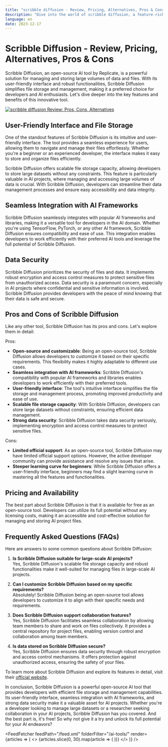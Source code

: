 ```yaml
---
title: "scribble diffusion - Review, Pricing, Alternatives, Pros & Cons"
description: "Dive into the world of scribble diffusion, a feature-rich AI tool. Learn about its features, pricing, and how it's making an impact. Don't miss out!"
language: en
date: 2023-12-17
---
```


# Scribble Diffusion - Review, Pricing, Alternatives, Pros & Cons
        
Scribble Diffusion, an open-source AI tool by Replicate, is a powerful solution for managing and storing large volumes of data and files. With its user-friendly interface and robust functionalities, Scribble Diffusion simplifies file storage and management, making it a preferred choice for developers and AI enthusiasts. Let's dive deeper into the key features and benefits of this innovative tool.


<BlogHeader />


[![scribble diffusion Review: Pros, Cons, Alternatives](/ai-tools/scribble-diffusion.png)](https://scribblediffusion.com/)



## User-Friendly Interface and File Storage

One of the standout features of Scribble Diffusion is its intuitive and user-friendly interface. The tool provides a seamless experience for users, allowing them to navigate and manage their files effortlessly. Whether you're a beginner or an experienced developer, the interface makes it easy to store and organize files efficiently.

Scribble Diffusion offers scalable file storage capacity, allowing developers to store large datasets without any constraints. This feature is particularly valuable in AI projects, where managing and accessing large volumes of data is crucial. With Scribble Diffusion, developers can streamline their data management processes and ensure easy accessibility and data integrity.

## Seamless Integration with AI Frameworks

Scribble Diffusion seamlessly integrates with popular AI frameworks and libraries, making it a versatile tool for developers in the AI domain. Whether you're using TensorFlow, PyTorch, or any other AI framework, Scribble Diffusion ensures compatibility and ease of use. This integration enables developers to work efficiently with their preferred AI tools and leverage the full potential of Scribble Diffusion.

## Data Security

Scribble Diffusion prioritizes the security of files and data. It implements robust encryption and access control measures to protect sensitive files from unauthorized access. Data security is a paramount concern, especially in AI projects where confidential and sensitive information is involved. Scribble Diffusion provides developers with the peace of mind knowing that their data is safe and secure.

## Pros and Cons of Scribble Diffusion

Like any other tool, Scribble Diffusion has its pros and cons. Let's explore them in detail:

Pros:
- **Open-source and customizable**: Being an open-source tool, Scribble Diffusion allows developers to customize it based on their specific requirements. This flexibility makes it highly adaptable to different use cases.
- **Seamless integration with AI frameworks**: Scribble Diffusion's compatibility with popular AI frameworks and libraries enables developers to work efficiently with their preferred tools.
- **User-friendly interface**: The tool's intuitive interface simplifies the file storage and management process, promoting improved productivity and ease of use.
- **Scalable file storage capacity**: With Scribble Diffusion, developers can store large datasets without constraints, ensuring efficient data management.
- **Strong data security**: Scribble Diffusion takes data security seriously, implementing encryption and access control measures to protect sensitive files.

Cons:
- **Limited official support**: As an open-source tool, Scribble Diffusion may have limited official support options. However, the active developer community can provide assistance and resolve any issues that arise.
- **Steeper learning curve for beginners**: While Scribble Diffusion offers a user-friendly interface, beginners may find a slight learning curve in mastering all the features and functionalities.

## Pricing and Availability

The best part about Scribble Diffusion is that it is available for free as an open-source tool. Developers can utilize its full potential without any licensing costs, making it an accessible and cost-effective solution for managing and storing AI project files.

## Frequently Asked Questions (FAQs)

Here are answers to some common questions about Scribble Diffusion:

1. **Is Scribble Diffusion suitable for large-scale AI projects?**  
   Yes, Scribble Diffusion's scalable file storage capacity and robust functionalities make it well-suited for managing files in large-scale AI projects.

2. **Can I customize Scribble Diffusion based on my specific requirements?**  
   Absolutely! Scribble Diffusion being an open-source tool allows developers to customize it to align with their specific needs and requirements.

3. **Does Scribble Diffusion support collaboration features?**  
   Yes, Scribble Diffusion facilitates seamless collaboration by allowing team members to share and work on files collectively. It provides a central repository for project files, enabling version control and collaboration among team members.

4. **Is data stored on Scribble Diffusion secure?**  
   Yes, Scribble Diffusion ensures data security through robust encryption and access control mechanisms. It offers protection against unauthorized access, ensuring the safety of your files.

To learn more about Scribble Diffusion and explore its features in detail, visit their [official website](https://scribblediffusion.com/).

In conclusion, Scribble Diffusion is a powerful open-source AI tool that provides developers with efficient file storage and management capabilities. Its user-friendly interface, seamless integration with AI frameworks, and strong data security make it a valuable asset for AI projects. Whether you're a developer looking to manage large datasets or a researcher seeking collaboration in your AI projects, Scribble Diffusion has you covered. And the best part is, it's free! So why not give it a try and unlock its full potential for your AI endeavors?


<AdComponent />


<FeedFetcher feedPath="/feed.xml" folderFilter="/ai-tools/" render={articles => (
    <>
        <Cards>
            {articles.slice(0, 30).map(article => (
                <Card key={article.link} title={article.title} href={article.link} />
            ))}
        </Cards>
    </>
)} />

